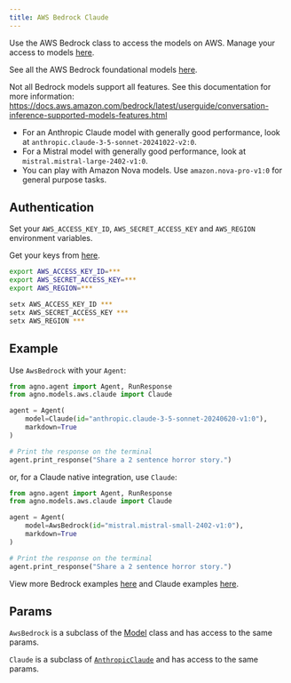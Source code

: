 ```yaml
---
title: AWS Bedrock Claude
---
```


Use the AWS Bedrock class to access the models on AWS. Manage your access to models [here](https://us-east-1.console.aws.amazon.com/bedrock/home?region=us-east-1#/model-catalog).

See all the AWS Bedrock foundational models [here](https://docs.aws.amazon.com/bedrock/latest/userguide/models-supported.html).

Not all Bedrock models support all features. See this documentation for more information: https://docs.aws.amazon.com/bedrock/latest/userguide/conversation-inference-supported-models-features.html

- For an Anthropic Claude model with generally good performance, look at `anthropic.claude-3-5-sonnet-20241022-v2:0`.
- For a Mistral model with generally good performance, look at `mistral.mistral-large-2402-v1:0`.
- You can play with Amazon Nova models. Use `amazon.nova-pro-v1:0` for general purpose tasks.

## Authentication

Set your `AWS_ACCESS_KEY_ID`, `AWS_SECRET_ACCESS_KEY` and `AWS_REGION` environment variables.

Get your keys from [here](https://us-east-1.console.aws.amazon.com/iam/home?region=us-east-1#/home).

<CodeGroup>

```bash Mac
export AWS_ACCESS_KEY_ID=***
export AWS_SECRET_ACCESS_KEY=***
export AWS_REGION=***
```

```bash Windows
setx AWS_ACCESS_KEY_ID ***
setx AWS_SECRET_ACCESS_KEY ***
setx AWS_REGION ***
```

</CodeGroup>

## Example

Use `AwsBedrock` with your `Agent`:

<CodeGroup>

```python agent.py
from agno.agent import Agent, RunResponse
from agno.models.aws.claude import Claude

agent = Agent(
    model=Claude(id="anthropic.claude-3-5-sonnet-20240620-v1:0"),
    markdown=True
)

# Print the response on the terminal
agent.print_response("Share a 2 sentence horror story.")
```

</CodeGroup>

or, for a Claude native integration, use `Claude`:


<CodeGroup>

```python agent.py
from agno.agent import Agent, RunResponse
from agno.models.aws.claude import Claude

agent = Agent(
    model=AwsBedrock(id="mistral.mistral-small-2402-v1:0"),
    markdown=True
)

# Print the response on the terminal
agent.print_response("Share a 2 sentence horror story.")
```

</CodeGroup>


<Note> View more Bedrock examples [here](../examples/models/aws/bedrock) and Claude examples [here](../examples/models/aws/claude). </Note>

## Params

<Snippet file="model-aws-params.mdx" />

`AwsBedrock` is a subclass of the [Model](/reference/models/model) class and has access to the same params.

`Claude` is a subclass of [`AnthropicClaude`](/models/anthropic) and has access to the same params.
